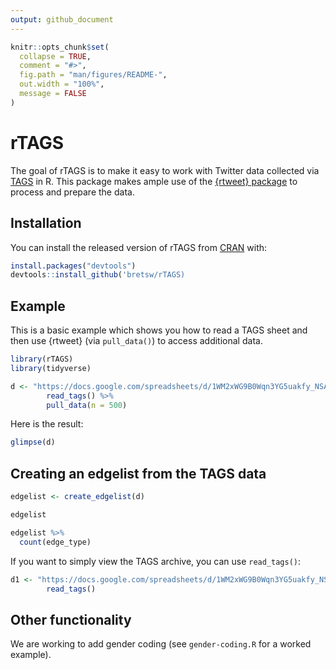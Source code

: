 ```yaml
---
output: github_document
---
```


<!-- README.md is generated from README.Rmd. Please edit that file -->

```r
knitr::opts_chunk$set(
  collapse = TRUE,
  comment = "#>",
  fig.path = "man/figures/README-",
  out.width = "100%",
  message = FALSE
)
```

# rTAGS

The goal of rTAGS is to make it easy to work with Twitter data collected via [TAGS](https://tags.hawksey.info/) in R. This package makes ample use of the [{rtweet} package](https://rtweet.info/) to process and prepare the data.

## Installation

You can install the released version of rTAGS from [CRAN](https://CRAN.R-project.org) with:

``` r
install.packages("devtools")
devtools::install_github('bretsw/rTAGS)
```

## Example

This is a basic example which shows you how to read a TAGS sheet and then use {rtweet} (via `pull_data()`) to access additional data.

```r
library(rTAGS)
library(tidyverse)

d <- "https://docs.google.com/spreadsheets/d/1WM2xWG9B0Wqn3YG5uakfy_NSAEzIFP2nEAJ5U_fqufc/edit#gid=8743918" %>%
        read_tags() %>% 
        pull_data(n = 500)
```

Here is the result:

```r
glimpse(d)
```

## Creating an edgelist from the TAGS data

```r
edgelist <- create_edgelist(d)

edgelist

edgelist %>% 
  count(edge_type)
```

If you want to simply view the TAGS archive, you can use `read_tags()`:

```r
d1 <- "https://docs.google.com/spreadsheets/d/1WM2xWG9B0Wqn3YG5uakfy_NSAEzIFP2nEAJ5U_fqufc/edit#gid=8743918" %>% 
        read_tags()
```

## Other functionality

We are working to add gender coding (see `gender-coding.R` for a worked example).

